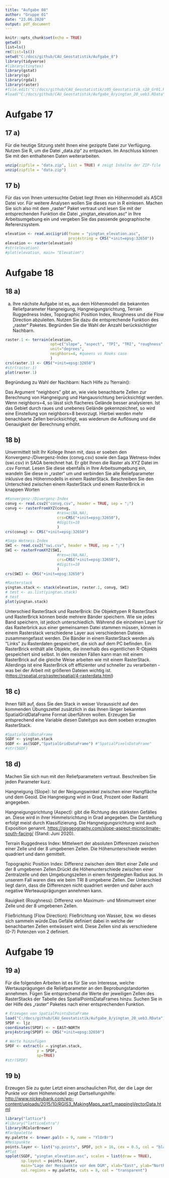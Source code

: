 ```yaml
---
title: "Aufgabe 08"
author: "Gruppe 01"
date: "23.06.2020"
output: pdf_document
---
```


```r
knitr::opts_chunk$set(echo = TRUE)
getwd()
list=ls()
rm(list=ls())
setwd("C:/docs/github/CAU_Geostatistik/Aufgabe_8")
library(tidyverse)
#library(tinytex)
library(gstat)
library(sp)
library(rgdal)
library(raster)
#file.edit("C:/docs/github/CAU_Geostatistik/z05_Geostatistik_s20_Gr01.Rmd")
#load("C:/docs/github/CAU_Geostatistik/Aufgabe_8/yingtan_20_ueb3.RData")
```

# Aufgabe 17

## 17 a)
Für die heutige Sitzung steht Ihnen eine gezippte Datei zur Verfügung.
Nutzen Sie R, um die Datei „data.zip“ zu entpacken. Im Anschluss können
Sie mit den enthaltenen Daten weiterarbeiten.

```r
unzip(zipfile = "data.zip", list = TRUE) # zeigt Inhalte der ZIP-file
unzip(zipfile = "data.zip")
```

## 17 b)

Für das von Ihnen untersuchte Gebiet liegt Ihnen ein Höhenmodell als
ASCII Datei vor. Für weitere Analysen wollen Sie dieses nun in R einlesen.
Machen Sie sich also mit dem „raster“ Paket vertraut und lesen Sie mit der
entsprechenden Funktion die Datei „yingtan_elevation.asc“ in Ihre Arbeitsumgebung ein
und vergeben Sie das passende geographische Referenzsystem.

```r
elevation <- read.asciigrid(fname = "yingtan_elevation.asc",
                            proj4string = CRS("+init=epsg:32650"))
elevation <- raster(elevation)
#str(elevation)
#plot(elevation, main= "Elevation")
```


# Aufgabe 18

## 18 a)
a) Ihre nächste Aufgabe ist es, aus dem Höhenmodell die bekannten Reliefparameter
Hangneigung, Hangneigungsrichtung, Terrain Ruggedness Index, Topographic Position Index, Roughness und die Flow Direction abzuleiten.
Nutzen Sie dazu die entsprechende Funktion des „raster“ Paketes.
Begründen Sie die Wahl der Anzahl berücksichtigter Nachbarn.

```r
raster.1 <- terrain(elevation,
                    opt=c("slope", "aspect", "TPI", "TRI", "roughness", "flowdir"),
                    unit="degrees",
                    neighbors=4, #queens vs Rooks case
                    )
crs(raster.1) <- CRS("+init=epsg:32650")
#str(raster.1)
plot(raster.1)
```

Begründung zu Wahl der Nachbarn: Nach Hilfe zu ?terrain():

Das Argument "neighbors" gibt an, wie viele benachbarte Zellen zur Berechnung von Hangneigung und Hangausrichtung berücksichtigt werden. Wenn neighbors=4, so lässt sich flacheres Gelände besser analysieren. 
Ist das Gebiet durch raues und unebenes Gelände gekennzeichnet, so wird eine Einstellung von neighbors=8 bevorzugt. Hierbei werden mehr benachbarte Zellen berücksichtigt, was wiederum die Auflösung und die Genauigkeit der Berechnung erhöht.


## 18 b)
Unvermittelt teilt Ihr Kollege Ihnen mit, dass er soeben den
Konvergenz-/Divergenz-Index (convg.csv) sowie den Saga Wetness-Index
(swi.csv) in SAGA berechnet hat. Er gibt Ihnen die Raster als XYZ Datei
im .csv Format. Lesen Sie diese ebenfalls in Ihre Arbeitsumgebung ein,
wandeln Sie diese in „raster“ um und verbinden Sie alle Reliefparameter inklusive des
Höhenmodells in einem RasterStack. Beschreiben Sie den Unterschied zwischen einem RasterStack und einem RasterBrick in knappen Worten

```r
#Konvergenz-/Divergenz-Index
convg <- read.csv2("convg.csv", header = TRUE, sep = ";")
convg <- rasterFromXYZ(convg,
                       #res=c(NA,NA),
                       crs=CRS("+init=epsg:32650"),
                       #digits=10
                       )
crs(convg) <- CRS("+init=epsg:32650")

#Saga Wetness-Index
SWI <- read.csv2("swi.csv", header = TRUE, sep = ";")
SWI <- rasterFromXYZ(SWI,
                       #res=c(NA,NA),
                       crs=CRS("+init=epsg:32650"),
                       #digits=10
                       )
crs(SWI) <- CRS("+init=epsg:32650")

#Rasterstack
yingtan.stack <- stack(elevation, raster.1, convg, SWI)
# test <- as.list(yingtan.stack)
# test
plot(yingtan.stack)
```

Unterschied RasterStack und RasterBrick:
Die Objekttypen R RasterStack und RasterBrick können beide mehrere Bänder speichern. Wie sie jedes Band speichern, ist jedoch unterschiedlich. Während die einzelnen Layer für das Rasterbrick aus einer gemeinsamen Datei stammen müssen, können in einem Rasterstack verschiedene Layer aus verschiedenen Dateien zusammengefasst werden.
Die Bänder in einem RasterStack werden als "Links" zu Rasterdaten gespeichert, die sich auf dem PC befinden. Ein RasterBrick enthält alle Objekte, die innerhalb des eigentlichen R-Objekts gespeichert sind selbst. In den meisten Fällen kann man mit einem RasterBrick auf die gleiche Weise arbeiten wie mit einem RasterStack. Allerdings ist eine RasterBrick oft effizienter und schneller zu verarbeiten - was bei der Arbeit mit größeren Dateien wichtig ist. (<https://rspatial.org/raster/spatial/4-rasterdata.html>)


## 18 c)
Ihnen fällt auf, dass Sie den Stack in weiser Voraussicht auf den kommenden Übungszettel
zusätzlich in das Ihnen länger bekannten SpatialGridDataFrame Format überführen wollen.
Erzeugen Sie entsprechend eine Variable diesen Dateityps aus dem soeben erzeugten RasterStack.

```r
#SpatialGridDataFrame
SGDF <- yingtan.stack
SGDF <- as(SGDF,"SpatialGridDataFrame") #"SpatialPixelsDataFrame"
#str(SGDF)
```


## 18 d)
Machen Sie sich nun mit den Reliefparametern vertraut. Beschreiben Sie
jeden Parameter kurz.

Hangneigung (Slope): Ist der Neigungswinkel zwischen einer Hangfläche und dem Geoid. Die Hangneigung wird in Grad, Prozent oder Radiant angegeben.

Hangneigungsrichtung (Aspect): gibt die Richtung des stärksten Gefälles an. Diese wird in ihrer Himmelsrichtung in Grad angegeben. Die Darstellung erfolgt meist durch Klassifizierung. Die Hangneigungsrichtung wird auch Exposition genannt. <https://gisgeography.com/slope-aspect-microclimate-south-facing/> (Stand: Juni 2020).

Terrain Ruggedness Index: Mittelwert der absoluten Differenzen zwischen einer Zelle und der 8 umgebenen Zellen. Die Höhenunterschiede werden quadriert und dann gemittelt.


Topographic Position Index: Differenz zwischen dem Wert einer Zelle und der 8 umgebenen Zellen.Drückt die Höhenunterschiede zwischen einer Zentralzelle und den Umgebungszellen in einem festgelegten Radius aus. In unserem Fall waren dies wie beim TRI 8 umgebene Zellen. Der Unterschied liegt darin, dass die Differenzen nicht quadriert werden und daher auch negative Werteausprägungen annehmen kann.

Rauigkeit (Roughness): Differenz von Maximum- und Minimumwert einer Zelle und der 8 umgebenen Zellen.

Fließrichtung (Flow Direction): Fließrichtung von Wasser, bzw. wo dieses sich sammeln würde.Das Gefälle definiert dabei in welche der benachbarten Zellen entwässert wird. Diese Zellen sind als verschiedene (0-7) Potenzen von 2 definiert.


# Aufgabe 19

## 19 a)
Für die folgenden Arbeiten ist es für Sie von Interesse,
welche Wertausprägungen die Reliefparameter an den Beprobungstandorten annehmen.
Fügen Sie entsprechend die Werte der jeweiligen Zellen des RasterStacks der Tabelle des SpatialPointsDataFrames hinzu.
Suchen Sie in der Hilfe des „raster“ Paketes nach einer entsprechenden Funktion.

```r
# Erzeugen von SpatialPointsDataFrame
load("C:/docs/github/CAU_Geostatistik/Aufgabe_8/yingtan_20_ueb3.RData")
SPDF <- ljz
coordinates(SPDF) <- ~ EAST+NORTH
proj4string(SPDF) <- CRS("+init=epsg:32650")

# Werte hinzufügen
SPDF <- extract(x = yingtan.stack,
              y = SPDF,
              sp=TRUE)
#str(SPDF)
```


## 19 b)
Erzeugen Sie zu guter Letzt einen anschaulichen Plot, der die Lage der Punkte vor dem Höhenmodell zeigt Dartsellungshilfe: <http://www.nickeubank.com/wp-content/uploads/2015/10/RGIS3_MakingMaps_part1_mappingVectorData.html>

```r
library("lattice")
#library("latticeExtra")
library(RColorBrewer)
#Farbpalette
my.palette <- brewer.pal(n = 9, name = "YlOrBr")
#Messpunkte
points.layer <- list("sp.points", SPDF, pch = 16, cex = 0.5, col = "black")
#Plot
spplot(SGDF, "yingtan_elevation.asc", scales = list(draw = TRUE),
       sp.layout = points.layer,
       main="Lage der Messpunkte vor dem DGM", xlab="East", ylab="North",
       col.regions = my.palette, cuts = 8, col = "transparent")
```

